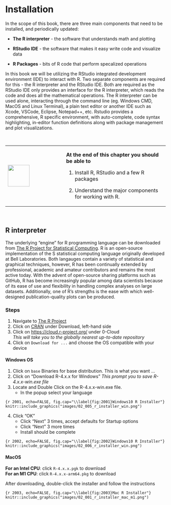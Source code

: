 # Installation

In the scope of this book, there are three main components that need to be installed, and periodically updated:

-   **The R interpreter** - the software that understands math and plotting

-   **RStudio IDE** - the software that makes it easy write code and visualize data

-   **R Packages** - bits of R code that perform specalized operations

In this book we will be utilizing the RStudio integrated development environment (IDE) to interact with R. Two separate components are required for this - the R interpreter and the RStudio IDE. Both are required as the RStudio IDE only provides an interface for the R interpreter, which reads the code and does all the mathematical operations. The R interpreter can be used alone, interacting through the command line (eg. Windows CMD, MacOS and Linux Terminal), a plain text editor or another IDE such as Xcode, VSCode, Eclipse, Notepad++, etc. Rstudio provides a comprehensive, R specific environment, with auto-complete, code syntax highlighting, in-editor function definitions along with package management and plot visualizations.

\

+---------------------------------+----------------------------------------------------------+
| ![](images/03.png){height="68"} | **At the end of this chapter you should be able to**     |
|                                 |                                                          |
|                                 | 1.  Install R, RStudio and a few R packages              |
|                                 |                                                          |
|                                 | 2.  Understand the major components for working with R.  |
+---------------------------------+----------------------------------------------------------+

\

## R interpreter

The underlying "engine" for R programming language can be downloaded from [The R Project for Statistical Computing](https://www.r-project.org/). R is an open-source implementation of the S statistical computing language originally developed at Bell Laboratories. Both langauges contain a variety of statistical and graphical techniques, however, R has been continually extended by professional, academic and amateur contributors and remains the most active today. With the advent of open-source sharing platforms such as GitHub, R has become increasingly popular among data scientists because of its ease of use and flexibility in handling complex analyses on large datasets. Additionally, one of R's strengths is the ease with which well-designed publication-quality plots can be produced.

### Steps {-}

1.  Navigate to [The R Project](https://www.r-project.org/)
2.  Click on [CRAN](https://cran.r-project.org/mirrors.html) under Download, left-hand side
3.  Click on <https://cloud.r-project.org/> under 0-Cloud\
    *This will take you to the globally nearest up-to-date repository*
4.  Click on `Download for ...` and choose the OS compatible with your device

#### Windows OS {-}

1.  Click on `base` Binaries for base distribution. This is what you want ...
2.  Click on "Download R-4.x.x for Windows"
    *This prompt you to save R-4.x.x-win.exe file*
3.  Locate and Double Click on the R-4.x.x-win.exe file.
    - In the popup select your language
    
```{r 2001, echo=FALSE, fig.cap="\\label{fig:2001}Windows10 R Installer"}
knitr::include_graphics("images/02_005_r_installer_win.png")
```

4.  Click "OK"
    - Click "Next" 3 times, accept defaults for Startup options
    - Click "Next" 3 more times
    - Install should be complete

```{r 2002, echo=FALSE, fig.cap="\\label{fig:2002}Windows10 R Installer"}
knitr::include_graphics("images/02_006_r_installer_win.png")
```

#### MacOS {-}

**For an Intel CPU**: click `R-4.x.x.pgk` to download\
**For an M1 CPU**: click `R-4.x.x-arm64.pkg` to download

After downloading, double-click the installer and follow the instructions

```{r 2003, echo=FALSE, fig.cap="\\label{fig:2003}Mac R Installer"}
knitr::include_graphics("images/02_001_r_installer_mac_m1.png")
```
